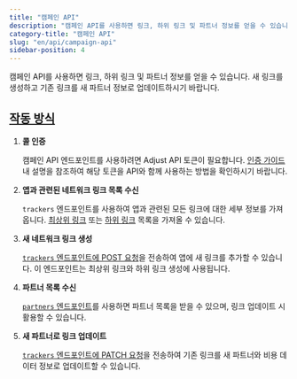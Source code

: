 ```yaml
---
title: "캠페인 API"
description: "캠페인 API를 사용하면 링크, 하위 링크 및 파트너 정보를 얻을 수 있습니다."
category-title: "캠페인 API"
slug: "en/api/campaign-api"
sidebar-position: 4
---
```

캠페인 API를 사용하면 링크, 하위 링크 및 파트너 정보를 얻을 수 있습니다. 새 링크를 생성하고 기존 링크를 새 파트너 정보로 업데이트하시기 바랍니다.

[작동 방식](how-it-works)
---------------------

1. **콜 인증** 

   캠페인 API 엔드포인트를 사용하려면 Adjust API 토큰이 필요합니다. [인증 가이드](/en/api/campaign-api/authentication) 내 설명을 참조하여 해당 토큰을 API와 함께 사용하는 방법을 확인하시기 바랍니다.
2. **앱과 관련된 네트워크 링크 목록 수신** 

   `trackers` 엔드포인트를 사용하여 앱과 관련된 모든 링크에 대한 세부 정보를 가져옵니다. [최상위 링크](/en/api/campaign-api/get-links) 또는 [하위 링크](/en/api/campaign-api/get-sublinks) 목록을 가져올 수 있습니다.
3. **새 네트워크 링크 생성** 

   [`trackers` 엔드포인트에 POST 요청](/en/api/campaign-api/create-link)을 전송하여 앱에 새 링크를 추가할 수 있습니다. 이 엔드포인트는 최상위 링크와 하위 링크 생성에 사용됩니다.
4. **파트너 목록 수신** 

   [`partners` 엔드포인트](/en/api/campaign-api/get-partners)를 사용하면 파트너 목록을 받을 수 있으며, 링크 업데이트 시 활용할 수 있습니다.
5. **새 파트너로 링크 업데이트** 

   [`trackers` 엔드포인트에 PATCH 요청](/en/api/campaign-api/update-link)을 전송하여 기존 링크를 새 파트너와 비용 데이터 정보로 업데이트할 수 있습니다.

